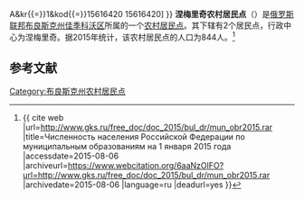 {{Infobox Settlement
| official_name = 涅梅里奇农村居民点
| native_name = Немеричское сельское поселение
| settlement_type = [[农村居民点|农村居民点]]
| subdivision_type = [[国家|国家]]
| subdivision_type1 = [[州_(俄罗斯)|州]]
| subdivision_type2 = [[区_(苏联)|区]]
| subdivision_name = {{RUS}}
| subdivision_name1 = [[布良斯克州|布良斯克州]]
| subdivision_name2 = [[佳季科沃区|佳季科沃区]]
| seat_type = 行政中心
| seat = 涅梅里奇
| population_as_of=2015
| population_footnotes = <ref name=stat />
| population_total = 844
| coordinates_display = inline,title
| latd =  | latm =  | lats =  | latNS = N
| longd =  | longm =  | longs =  | longEW = E
| timezone = [[莫斯科时间|MSK]]
| utc_offset = +3
| blank_name = [[俄罗斯市政土地区划代码|OKTMO编码]]
| blank_info = [http://classif.spb.ru/classificators/view/tma.php?st{{=}}A&kr{{=}}1&kod{{=}}15616420 15616420]
}}
'''涅梅里奇农村居民点'''（{{lang-ru|Немеричское сельское поселение}}）是[[俄罗斯联邦|俄罗斯联邦]][[布良斯克州|布良斯克州]][[佳季科沃区|佳季科沃区]]所属的一个[[农村居民点|农村居民点]]。其下辖有2个居民点，行政中心为涅梅里奇。据2015年统计，该农村居民点的人口为844人。<ref name=stat>{{ cite web |url=http://www.gks.ru/free_doc/doc_2015/bul_dr/mun_obr2015.rar |title=Численность населения Российской Федерации по муниципальным образованиям на 1 января 2015 года |accessdate=2015-08-06 |archiveurl=https://www.webcitation.org/6aaNzOlFO?url=http://www.gks.ru/free_doc/doc_2015/bul_dr/mun_obr2015.rar |archivedate=2015-08-06 |language=ru |deadurl=yes }}</ref>

== 参考文献 ==
{{reflist}}

{{Russia-stub}}

[[Category:布良斯克州农村居民点|Category:布良斯克州农村居民点]]